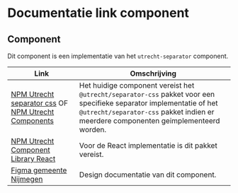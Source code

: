 
# Documentatie link component

## Component

Dit component is een implementatie van het `utrecht-separator` component.

| Link                                                                                                                                           | Omschrijving                                                    |
| ---------------------------------------------------------------------------------------------------------------------------------------------- | --------------------------------------------------------------- |
| [NPM Utrecht separator css](https://www.npmjs.com/package/@utrecht/separator-css) OF [NPM Utrecht Components](https://www.npmjs.com/package/@utrecht/components) | Het huidige component vereist het `@utrecht/separator-css` pakket voor een specifieke separator implementatie of het `@utrecht/separator-css` pakket indien er meerdere componenten geimplementeerd worden. |
| [NPM Utrecht Component Library React](https://www.npmjs.com/package/@utrecht/component-library-react) | Voor de React implementatie is dit pakket vereist. |
| [Figma gemeente Nijmegen](https://www.figma.com/design/g3AieWAFD3NtkbDDTTFC30/Novio---Nijmegen-Design-System?node-id=6736-40429) | Design documentatie van dit component.  